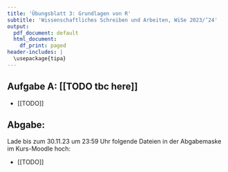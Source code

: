 ```yaml
---
title: 'Übungsblatt 3: Grundlagen von R'
subtitle: 'Wissenschaftliches Schreiben und Arbeiten, WiSe 2023/’24'
output:
  pdf_document: default
  html_document:
    df_print: paged
header-includes: |
  \usepackage{tipa}
---
```


\raggedright

## Aufgabe A: [[TODO tbc here]] 

- [[TODO]]

## Abgabe:

Lade bis zum 30.11.23 um 23:59 Uhr folgende Dateien in der Abgabemaske im Kurs-Moodle hoch:

- [[TODO]]

